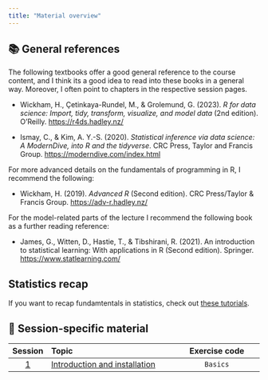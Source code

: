 ```yaml
---
title: "Material overview"
---
```


## 📚 General references


The following textbooks offer a good general reference to the course
content, and I think its a good idea to read into these books in a 
general way. Moreover, I often point to chapters in the respective 
session pages.

- Wickham, H., Çetinkaya-Rundel, M., & Grolemund, G. (2023). *R for data science: Import, tidy, transform, visualize, and model data* (2nd edition). O'Reilly. [https://r4ds.hadley.nz/](https://r4ds.hadley.nz/)

- Ismay, C., & Kim, A. Y.-S. (2020). *Statistical inference via data science: A ModernDive, into R and the tidyverse*. CRC Press, Taylor and Francis Group. [https://moderndive.com/index.html](https://moderndive.com/index.html)

For more advanced details on the fundamentals of programming in R, I 
recommend the following:

- Wickham, H. (2019). *Advanced R* (Second edition). CRC Press/Taylor & Francis Group. [https://adv-r.hadley.nz/](https://adv-r.hadley.nz/)

For the model-related parts of the lecture I recommend the following book as a further reading reference:

- James, G., Witten, D., Hastie, T., & Tibshirani, R. (2021). An introduction to statistical learning: With applications in R (Second edition). Springer.  [https://www.statlearning.com/](https://www.statlearning.com/) 

::: {.callout-tip collapse="true"}
## Statistics recap
If you want to recap fundamtentals in statistics, check out 
[these tutorials](/content/statrecap.qmd).
:::


## 🔖 Session-specific material



|   Session    | Topic                                                         |       Exercise code                      |
|:------------:|:--------------------------------------------------------------|:----------------------------------------:|
|   [1](#s1)   | [Introduction and installation](/content/material/session01.qmd)         |          `Basics`                        |

